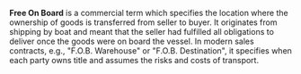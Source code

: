 '''Free On Board''' is a commercial term which specifies the location where the ownership of goods is transferred from seller to buyer. It originates from shipping by boat and meant that the seller had fulfilled all obligations to deliver once the goods were on board the vessel. In modern sales contracts, e.g., "F.O.B. Warehouse" or "F.O.B. Destination", it specifies when each party owns title and assumes the risks and costs of transport.